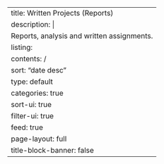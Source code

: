 ---
title: Written Projects (Reports)
description: |
  Reports, analysis and written assignments.
listing:
    contents: /
    sort: "date desc"
    type: default
    categories: true
    sort-ui: true
    filter-ui: true
    feed: true
page-layout: full
title-block-banner: false
---